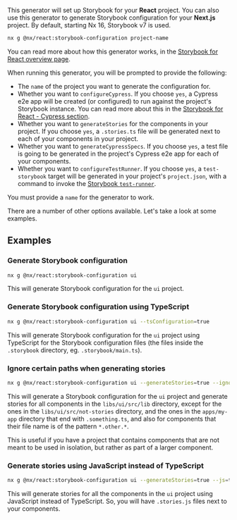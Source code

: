 This generator will set up Storybook for your **React** project. You can also use this generator to generate Storybook configuration for your **Next.js** project. By default, starting Nx 16, Storybook v7 is used.

```bash
nx g @nx/react:storybook-configuration project-name
```

You can read more about how this generator works, in the [Storybook for React overview page](/packages/storybook/documents/overview-react#generate-storybook-configuration-for-an-react-project).

When running this generator, you will be prompted to provide the following:

- The `name` of the project you want to generate the configuration for.
- Whether you want to `configureCypress`. If you choose `yes`, a Cypress e2e app will be created (or configured) to run against the project's Storybook instance. You can read more about this in the [Storybook for React - Cypress section](/packages/storybook/documents/overview-react#cypress-tests-for-stories).
- Whether you want to `generateStories` for the components in your project. If you choose `yes`, a `.stories.ts` file will be generated next to each of your components in your project.
- Whether you want to `generateCypressSpecs`. If you choose `yes`, a test file is going to be generated in the project's Cypress e2e app for each of your components.
- Whether you want to `configureTestRunner`. If you choose `yes`, a `test-storybook` target will be generated in your project's `project.json`, with a command to invoke the [Storybook `test-runner`](https://storybook.js.org/docs/react/writing-tests/test-runner).

You must provide a `name` for the generator to work.

There are a number of other options available. Let's take a look at some examples.

## Examples

### Generate Storybook configuration

```bash
nx g @nx/react:storybook-configuration ui
```

This will generate Storybook configuration for the `ui` project.

### Generate Storybook configuration using TypeScript

```bash
nx g @nx/react:storybook-configuration ui --tsConfiguration=true
```

This will generate Storybook configuration for the `ui` project using TypeScript for the Storybook configuration files (the files inside the `.storybook` directory, eg. `.storybook/main.ts`).

### Ignore certain paths when generating stories

```bash
nx g @nx/react:storybook-configuration ui --generateStories=true --ignorePaths=libs/ui/src/not-stories/**,**/**/src/**/*.other.*,apps/my-app/**/*.something.ts
```

This will generate a Storybook configuration for the `ui` project and generate stories for all components in the `libs/ui/src/lib` directory, except for the ones in the `libs/ui/src/not-stories` directory, and the ones in the `apps/my-app` directory that end with `.something.ts`, and also for components that their file name is of the pattern `*.other.*`.

This is useful if you have a project that contains components that are not meant to be used in isolation, but rather as part of a larger component.

### Generate stories using JavaScript instead of TypeScript

```bash
nx g @nx/react:storybook-configuration ui --generateStories=true --js=true
```

This will generate stories for all the components in the `ui` project using JavaScript instead of TypeScript. So, you will have `.stories.js` files next to your components.
